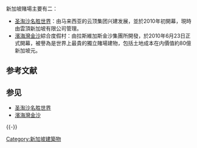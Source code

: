 {{unreferenced|time=2014-04-20T06:30:19+00:00}}
新加坡賭場主要有二：
*[[圣淘沙名胜世界|圣淘沙名胜世界]]：由马来西亚的云顶集团兴建发展，並於2010年初開幕，現時由雲頂新加坡有限公司管理。
*[[濱海灣金沙|濱海灣金沙]]綜合度假村：由拉斯維加斯金沙集團所開發，於2010年6月23日正式開幕，被譽為是世界上最貴的獨立賭場建物，包括土地成本在内價值約80億新加坡元。

== 参考文献 ==
{{Reflist}}

== 参见 ==
* [[圣淘沙名胜世界|圣淘沙名胜世界]]
* [[濱海灣金沙|濱海灣金沙]]

{{-}}
{{新加坡话题|state=autocollapse}}

[[Category:新加坡建築物|Category:新加坡建築物]]
